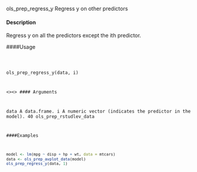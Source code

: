 ols_prep_regress_y Regress y on other predictors

#### Description 
 
Regress y on all the predictors except the ith predictor.

####Usage 
<pre><code>

ols_prep_regress_y(data, i)

 <\code><\pre>
#### Arguments 
 
data A data.frame.
i A numeric vector (indicates the predictor in the model).
40 ols_prep_rstudlev_data

####Examples 
```r
model <- lm(mpg ~ disp + hp + wt, data = mtcars)
data <- ols_prep_avplot_data(model)
ols_prep_regress_y(data, 1)
```
